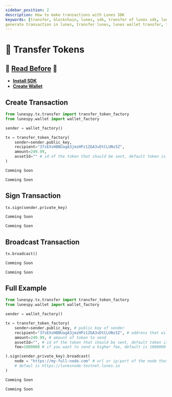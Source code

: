```yaml
---
sidebar_position: 2
description: How to make transactions with Lunes SDK
keywords: [transfer, blockchain, lunes, sdk, transfer of lunes sdk, lunes sdk, generate wallet,
generate transaction in lunes, transfer lunes, lunes wallet transfer, transfer token]
---
```



# 📩 Transfer Tokens


## 🚨 [Read Before](/docs/sdk/transactions/tx) 🚨
- **[Install SDK](/docs/sdk/install_sdk)**
- **[Create Wallet](/docs/sdk/wallet/create)**

## Create Transaction

<Tabs>
  <TabItem value="Python3" label="Python3" default>

```python
from lunespy.tx.transfer import transfer_token_factory
from lunespy.wallet import wallet_factory

sender = wallet_factory()

tx = transfer_token_factory(
    sender=sender.public_key,
    recipient="37sEXsHBBUagA3jmzHPz1ZGA3vDtCLUNs5Z",
    amount=249.99,
    assetId="" # id of the token that should be sent, default token is Lunes
)
```

  </TabItem>

  <TabItem value="Node.js" label="Node.js">

  ```javascript
  Comming Soon
  ```
  </TabItem>

  <TabItem value="Web.js" label="Web.js">

  ```javascript
  Comming Soon
  ```
  </TabItem>
</Tabs>

## Sign Transaction

<Tabs>
  <TabItem value="Python3" label="Python3" default>

```python
tx.sign(sender.private_key)
```

  </TabItem>

  <TabItem value="Node.js" label="Node.js">

  ```javascript
  Comming Soon
  ```
  </TabItem>

  <TabItem value="Web.js" label="Web.js">

  ```javascript
  Comming Soon
  ```
  </TabItem>
</Tabs>

## Broadcast Transaction

<Tabs>
  <TabItem value="Python3" label="Python3" default>

```python
tx.broadcast()
```

  </TabItem>

  <TabItem value="Node.js" label="Node.js">

  ```javascript
  Comming Soon
  ```
  </TabItem>

  <TabItem value="Web.js" label="Web.js">

  ```javascript
  Comming Soon
  ```
  </TabItem>
</Tabs>

## Full Example

<Tabs>
  <TabItem value="Python3" label="Python3" default>

```python
from lunespy.tx.transfer import transfer_token_factory
from lunespy.wallet import wallet_factory

sender = wallet_factory()

tx = transfer_token_factory(
    sender=sender.public_key, # public key of sender
    recipient="37sEXsHBBUagA3jmzHPz1ZGA3vDtCLUNs5Z", # address that will receiver token
    amount=249.99, # amount of token to send
    assetId="", # id of the token that should be sent, default token is Lunes
    fee=1000000 # if you want to send a higher fee, default is 1000000

).sign(sender.private_key).broadcast(
    node = "https://my-full-node.com" # url or ip:port of the node that will process the transaction,
    # defaul is https://lunesnode-testnet.lunes.io
)
```

  </TabItem>

  <TabItem value="Node.js" label="Node.js">

  ```javascript
  Comming Soon
  ```
  </TabItem>

  <TabItem value="Web.js" label="Web.js">

  ```javascript
  Comming Soon
  ```
  </TabItem>
</Tabs>
